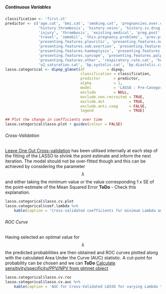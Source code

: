 ##### Continuous Variables

```r
classification <- 'first.st'
predictor <- c('age.cat', 'bmi.cat', 'smoking.cat', 'pregnancies.over.cat', 'pregnancies.under.cat',
               'history.thrombosis', 'history.veins', 'history.iv.drug', 'thrombo', 'cesarean',
               'injury', 'thrombosis', 'existing.medical', 'preg.post', 'trimester', 'multiple.preg',
               'travel', 'immobil', 'this.pregnancy.problems', 'prev.preg.problem',
               'presenting.features.pleuritic', 'presenting.features.non.pleuritic',
               'presenting.features.sob.exertion', 'presenting.features.sob.rest',
               'presenting.features.haemoptysis', 'presenting.features.cough',
               'presenting.features.syncope', 'presenting.features.palpitations',
               'presenting.features.other', 'respiratory.rate.cat', 'heart.rate',
               'o2.saturation.cat', 'bp.systolic.cat', 'bp.diastolic.cat', 'ecg.cat', 'xray.cat')
lasso.categorical <- dipep_glmnet(df          = dipep,
                                  classification = classification,
                                  predictor      = predictor,
                                  alpha          = 1,
                                  model          = 'LASSO : Pre-Categorised Variables',
                                  exclude        = NULL,
                                  exclude.non.recruited = TRUE,
                                  exclude.dvt           = TRUE,
                                  exclude.anti.coag     = FALSE,
                                  legend                = TRUE)


```


```r
## Plot the change in coefficients over time
lasso.categorical$lasso.plot + guides(colour = FALSE)

```

###### Cross-Validation

[Leave One Out Cross-validation](https://en.wikipedia.org/wiki/Cross-validation_(statistics)#Leave-one-out_cross-validation) has been utilised internally at each step of the fitting of the LASSO to shrink the point estimate and inform the next iteration.  The model should not be over-fitted though and this can be achieved by considering the parameter $$\lambda$$ and either taking the minimum value or the value corresponding 1 x SE of the point-estimate of the Mean Squared Error **ToDo** - Check this explanation.

<!--- Partial explanation at http://stats.stackexchange.com/questions/77546/how-to-interpret-glmnet --->

```r
lasso.categorical$lasso.cv.plot
lasso.categorical$coef.lambda %>%
    kable(caption = 'Cross-validated coefficients for minimum Lambda and 1 x SE')

```

###### ROC Curve

Having selected an optimal value for $$\lambda$$ the predicted probabilities are then obtained and ROC curves plotted along with the calculated Area Under the Curve (AUC) statistic.  A cut-point for probability can be chosen and we can **ToDo** [Calculate sensitivity/specificity/PPV/NPV from glmnet object](https://stackoverflow.com/questions/35482094/glmnet-caret-roc-sensitivity-specificity-of-training-model)

```r
lasso.categorical$lasso.cv.roc
lasso.categorical$lasso.cv.auc %>%
    kable(caption = 'AUC for Cross-Validated LASSO for varying Lambda thresholds.')

```
